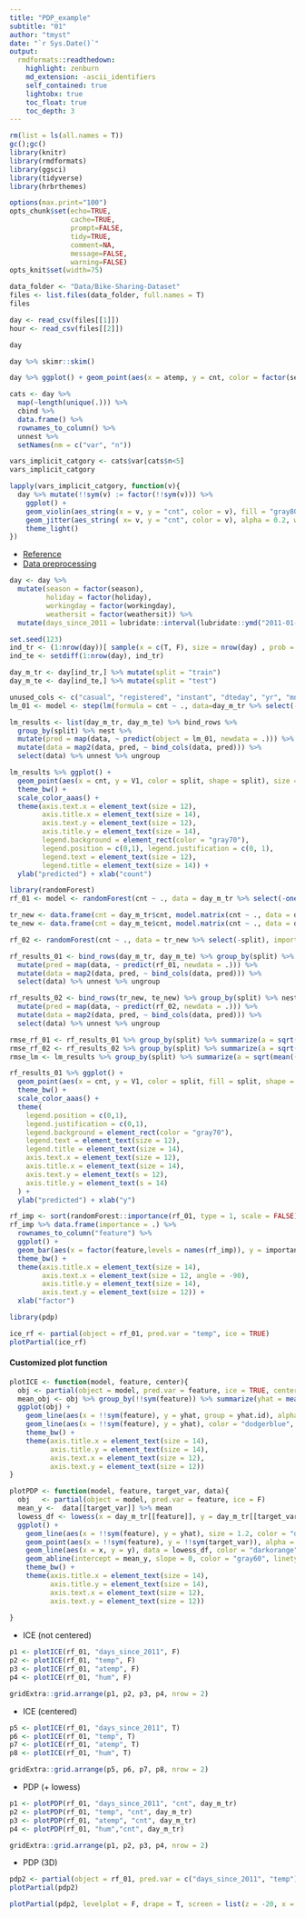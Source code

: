 ```yaml
---
title: "PDP_example"
subtitle: "01"
author: "tmyst" 
date: "`r Sys.Date()`"
output:
  rmdformats::readthedown:
    highlight: zenburn
    md_extension: -ascii_identifiers
    self_contained: true
    lightobx: true
    toc_float: true
    toc_depth: 3
---
```


```r

rm(list = ls(all.names = T))
gc();gc()
library(knitr)
library(rmdformats)
library(ggsci)
library(tidyverse)
library(hrbrthemes)

options(max.print="100")
opts_chunk$set(echo=TRUE,
               cache=TRUE,
               prompt=FALSE,
               tidy=TRUE,
               comment=NA,
               message=FALSE,
               warning=FALSE)
opts_knit$set(width=75)

```

```r
data_folder <- "Data/Bike-Sharing-Dataset"
files <- list.files(data_folder, full.names = T)
files
```
```r
day <- read_csv(files[[1]])
hour <- read_csv(files[[2]])
```

```r
day
```
```r
day %>% skimr::skim()
```

```r
day %>% ggplot() + geom_point(aes(x = atemp, y = cnt, color = factor(season))) + theme_bw()  
```

```r
cats <- day %>% 
  map(~length(unique(.))) %>% 
  cbind %>% 
  data.frame() %>% 
  rownames_to_column() %>% 
  unnest %>% 
  setNames(nm = c("var", "n"))

vars_implicit_catgory <- cats$var[cats$n<5]
vars_implicit_catgory

```

```r
lapply(vars_implicit_catgory, function(v){
  day %>% mutate(!!sym(v) := factor(!!sym(v))) %>% 
    ggplot() + 
    geom_violin(aes_string(x = v, y = "cnt", color = v), fill = "gray80", alpha = 0.1) + 
    geom_jitter(aes_string( x= v, y = "cnt", color = v), alpha = 0.2, width = 0.1) +
    theme_light()
})

```

+ [Reference](https://christophm.github.io/interpretable-ml-book/limo.html)
+ [Data preprocessing](https://github.com/christophM/interpretable-ml-book/blob/master/R/get-bike-sharing-dataset.R)
```r
day <- day %>% 
  mutate(season = factor(season), 
         holiday = factor(holiday), 
         workingday = factor(workingday),
         weathersit = factor(weathersit)) %>% 
  mutate(days_since_2011 = lubridate::interval(lubridate::ymd("2011-01-01"), dteday)/lubridate::ddays(1))

set.seed(123)
ind_tr <- (1:nrow(day))[ sample(x = c(T, F), size = nrow(day) , prob = c(0.7, 0.3), replace = T)]
ind_te <- setdiff(1:nrow(day), ind_tr)

day_m_tr <- day[ind_tr,] %>% mutate(split = "train")
day_m_te <- day[ind_te,] %>% mutate(split = "test")

unused_cols <- c("casual", "registered", "instant", "dteday", "yr", "mnth", "weekday", "split")
lm_01 <- model <- step(lm(formula = cnt ~ ., data=day_m_tr %>% select(-one_of(unused_cols))), direction = "both");lm_01
```


```r
lm_results <- list(day_m_tr, day_m_te) %>% bind_rows %>% 
  group_by(split) %>% nest %>% 
  mutate(pred = map(data, ~ predict(object = lm_01, newdata = .))) %>% 
  mutate(data = map2(data, pred, ~ bind_cols(data, pred))) %>% 
  select(data) %>% unnest %>% ungroup

lm_results %>% ggplot() + 
  geom_point(aes(x = cnt, y = V1, color = split, shape = split), size = 3, alpha = 0.3) + 
  theme_bw() +
  scale_color_aaas() +
  theme(axis.text.x = element_text(size = 12), 
        axis.title.x = element_text(size = 14), 
        axis.text.y = element_text(size = 12),
        axis.title.y = element_text(size = 14),
        legend.background = element_rect(color = "gray70"),
        legend.position = c(0,1), legend.justification = c(0, 1),
        legend.text = element_text(size = 12),
        legend.title = element_text(size = 14)) +
  ylab("predicted") + xlab("count") 

```

```r
library(randomForest)
rf_01 <- model <- randomForest(cnt ~ ., data = day_m_tr %>% select(-one_of(unused_cols)), importance = TRUE)

tr_new <- data.frame(cnt = day_m_tr$cnt, model.matrix(cnt ~ ., data = day_m_tr %>% select(-one_of(unused_cols))) %>% data.frame %>% select(-1)) %>% add_column(split = "train", .before = 1)
te_new <- data.frame(cnt = day_m_te$cnt, model.matrix(cnt ~ ., data = day_m_te %>% select(-one_of(unused_cols))) %>% data.frame %>% select(-1)) %>% add_column(split = "test", .before = 1)

rf_02 <- randomForest(cnt ~ ., data = tr_new %>% select(-split), importance = T)

rf_results_01 <- bind_rows(day_m_tr, day_m_te) %>% group_by(split) %>% nest %>% 
  mutate(pred = map(data, ~ predict(rf_01, newdata = .))) %>% 
  mutate(data = map2(data, pred, ~ bind_cols(data, pred))) %>% 
  select(data) %>% unnest %>% ungroup

rf_results_02 <- bind_rows(tr_new, te_new) %>% group_by(split) %>% nest %>% 
  mutate(pred = map(data, ~ predict(rf_02, newdata = .))) %>% 
  mutate(data = map2(data, pred, ~ bind_cols(data, pred))) %>% 
  select(data) %>% unnest %>% ungroup

rmse_rf_01 <- rf_results_01 %>% group_by(split) %>% summarize(a = sqrt(mean((V1 - cnt)^2)));rmse_rf_01
rmse_rf_02 <- rf_results_02 %>% group_by(split) %>% summarize(a = sqrt(mean((V1 - cnt)^2)));rmse_rf_02
rmse_lm <- lm_results %>% group_by(split) %>% summarize(a = sqrt(mean((V1 - cnt)^2)));rmse_lm
```

```r
rf_results_01 %>% ggplot() + 
  geom_point(aes(x = cnt, y = V1, color = split, fill = split, shape = split), size = 3, alpha=0.3) + 
  theme_bw() +
  scale_color_aaas() + 
  theme(
    legend.position = c(0,1),
    legend.justification = c(0,1),
    legend.background = element_rect(color = "gray70"),
    legend.text = element_text(size = 12),
    legend.title = element_text(size = 14),
    axis.text.x = element_text(size = 12), 
    axis.title.x = element_text(size = 14),
    axis.text.y = element_text(s = 12),
    axis.title.y = element_text(s = 14)
  ) +
  ylab("predicted") + xlab("y")
```

```r
rf_imp <- sort(randomForest::importance(rf_01, type = 1, scale = FALSE)[,1], decreasing = T)
rf_imp %>% data.frame(importance = .) %>% 
  rownames_to_column("feature") %>% 
  ggplot() + 
  geom_bar(aes(x = factor(feature,levels = names(rf_imp)), y = importance), stat="identity", fill = "skyblue3", color = "skyblue4") +
  theme_bw() +
  theme(axis.title.x = element_text(size = 14),
        axis.text.x = element_text(size = 12, angle = -90),
        axis.title.y = element_text(size = 14),
        axis.text.y = element_text(size = 12)) +
  xlab("factor")
```
```r
library(pdp)

ice_rf <- partial(object = rf_01, pred.var = "temp", ice = TRUE)
plotPartial(ice_rf) 
```

#### Customized plot function 
```r
plotICE <- function(model, feature, center){
  obj <- partial(object = model, pred.var = feature, ice = TRUE, center = center)
  mean_obj <- obj %>% group_by(!!sym(feature)) %>% summarize(yhat = mean(yhat))
  ggplot(obj) + 
    geom_line(aes(x = !!sym(feature), y = yhat, group = yhat.id), alpha = 0.2) +
    geom_line(aes(x = !!sym(feature), y = yhat), color = "dodgerblue", size = 1.2, data = mean_obj) + 
    theme_bw() + 
    theme(axis.title.x = element_text(size = 14), 
          axis.title.y = element_text(size = 14), 
          axis.text.x = element_text(size = 12),
          axis.text.y = element_text(size = 12))
}

plotPDP <- function(model, feature, target_var, data){
  obj   <- partial(object = model, pred.var = feature, ice = F)
  mean_y <-  data[[target_var]] %>% mean
  lowess_df <- lowess(x = day_m_tr[[feature]], y = day_m_tr[[target_var]]) %>% data.frame()
  ggplot() +
    geom_line(aes(x = !!sym(feature), y = yhat), size = 1.2, color = "dodgerblue", data = obj) +
    geom_point(aes(x = !!sym(feature), y = !!sym(target_var)), alpha = 0.2, data = data) + 
    geom_line(aes(x = x, y = y), data = lowess_df, color = "darkorange", size = 1.2) +
    geom_abline(intercept = mean_y, slope = 0, color = "gray60", linetype = 2) +
    theme_bw() + 
    theme(axis.title.x = element_text(size = 14), 
          axis.title.y = element_text(size = 14), 
          axis.text.x = element_text(size = 12),
          axis.text.y = element_text(size = 12))
    
}
```

+ ICE (not centered)
```r
p1 <- plotICE(rf_01, "days_since_2011", F)
p2 <- plotICE(rf_01, "temp", F)
p3 <- plotICE(rf_01, "atemp", F)
p4 <- plotICE(rf_01, "hum", F)

gridExtra::grid.arrange(p1, p2, p3, p4, nrow = 2)
```

+ ICE (centered)
```r
p5 <- plotICE(rf_01, "days_since_2011", T)
p6 <- plotICE(rf_01, "temp", T)
p7 <- plotICE(rf_01, "atemp", T)
p8 <- plotICE(rf_01, "hum", T)

gridExtra::grid.arrange(p5, p6, p7, p8, nrow = 2)
```

+ PDP (+ lowess)
```r
p1 <- plotPDP(rf_01, "days_since_2011", "cnt", day_m_tr)
p2 <- plotPDP(rf_01, "temp", "cnt", day_m_tr)
p3 <- plotPDP(rf_01, "atemp", "cnt", day_m_tr)
p4 <- plotPDP(rf_01, "hum","cnt", day_m_tr)

gridExtra::grid.arrange(p1, p2, p3, p4, nrow = 2)
```

+ PDP (3D)
```r
pdp2 <- partial(object = rf_01, pred.var = c("days_since_2011", "temp"), chull = T)
plotPartial(pdp2)
```

```r
plotPartial(pdp2, levelplot = F, drape = T, screen = list(z = -20, x = -70))
```

